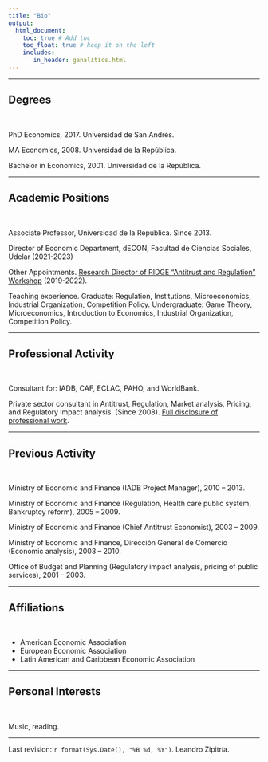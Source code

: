 ```yaml
---
title: "Bio"
output: 
  html_document:
    toc: true # Add toc
    toc_float: true # keep it on the left
    includes:
       in_header: ganalitics.html
---
```


---

## Degrees

\

PhD Economics, 2017. Universidad de San Andrés. 

MA Economics, 2008. Universidad de la República.

Bachelor in Economics, 2001. Universidad de la República.

---

## Academic Positions

\

Associate Professor, Universidad de la República. Since 2013.

Director of Economic Department, dECON, Facultad de Ciencias Sociales, Udelar (2021-2023)

Other Appointments. [Research Director of RIDGE "Antitrust and Regulation" Workshop](http://www.ridge.uy/workshops/antitrust-and-regulation/) (2019-2022).

Teaching experience. Graduate: Regulation, Institutions, Microeconomics, Industrial Organization, Competition Policy. Undergraduate: Game Theory, Microeconomics, Introduction to Economics, Industrial Organization, Competition Policy.

---

## Professional Activity

\

Consultant for: IADB, CAF, ECLAC, PAHO, and WorldBank.

Private sector consultant in Antitrust, Regulation, Market analysis, Pricing, and Regulatory impact analysis. (Since 2008). [Full disclosure of professional work](files/lista_consultorias.pdf).


---

## Previous Activity

\

Ministry of Economic and Finance (IADB Project Manager), 2010 – 2013.

Ministry of Economic and Finance (Regulation, Health care public system, Bankruptcy reform), 2005 – 2009.

Ministry of Economic and Finance (Chief Antitrust Economist), 2003 – 2009.

Ministry of Economic and Finance, Dirección General de Comercio (Economic analysis), 2003 – 2010.

Office of Budget and Planning (Regulatory impact analysis, pricing of public services), 2001 – 2003.

---

## Affiliations

\

- American Economic Association
- European Economic Association
- Latin American and Caribbean Economic Association

---

## Personal Interests

\

Music, reading.

***

Last revision: `r format(Sys.Date(), "%B %d, %Y")`. Leandro Zipitría.